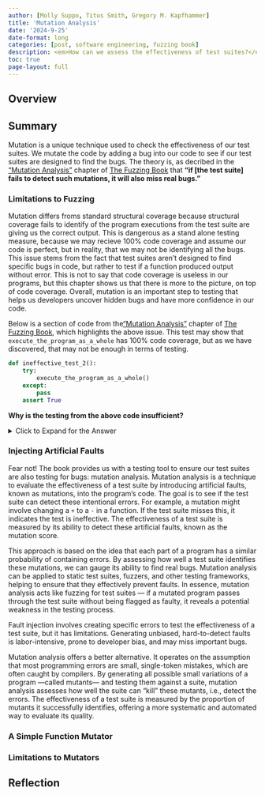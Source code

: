 ```yaml
---
author: [Molly Suppo, Titus Smith, Gregory M. Kapfhammer]
title: 'Mutation Analysis'
date: '2024-9-25'
date-format: long
categories: [post, software engineering, fuzzing book]
description: <em>How can we assess the effectiveness of test suites?</em>
toc: true
page-layout: full
---
```


## Overview

## Summary

Mutation is a unique technique used to check the effectiveness of our test suites. We mutate the code by adding a 
bug into our code to see if our test suites are designed to find the bugs. The theory is, as decribed in the ["Mutation Analysis"](https://www.fuzzingbook.org/html/MutationAnalysis.html) chapter of 
[The Fuzzing Book](https://www.fuzzingbook.org/) that **"if [the test suite] fails to detect such mutations, it will also miss real bugs."**

### Limitations to Fuzzing

Mutation differs froms standard structural coverage because structural coverage fails to identify of the program executions from the test suite are giving us the correct output. This is dangerous as a stand alone testing measure, because we may recieve 100% code coverage and assume our code is perfect, but in reality, that we may not be identifying all the bugs. This issue stems from the fact that test suites aren't designed to find specific bugs in code, but rather to test if a function produced output without error. This is not to say that code coverage is useless in our programs, but this chapter shows us that there is more to the picture, on top of code coverage. Overall, mutation is an important step to testing that helps us developers uncover hidden bugs and have more confidence in our code.

Below is a section of code from the["Mutation Analysis"](https://www.fuzzingbook.org/html/MutationAnalysis.html) chapter of [The Fuzzing Book](https://www.fuzzingbook.org/), which highlights the above issue. This test may show that `execute_the_program_as_a_whole` has 100% code coverage, but as we have discovered, that may not be enough in terms of testing.

```python
def ineffective_test_2():
    try:
        execute_the_program_as_a_whole()
    except:
        pass
    assert True
```

**Why is the testing from the above code insufficient?**

<details>
<summary>Click to Expand for the Answer</summary>

The above code may show that the code is 100% covered, but does not give us any indication on the tests ability to discover bugs in `execute_the_program_as_a_whole`. This is **not** ideal for giving us an understanding on whether or not we are producing and shipping quality code to our [execexam](https://github.com/GatorEducator/execexam) tool.

</details>

### Injecting Artificial Faults

Fear not! The book provides us with a testing tool to ensure our test suites are also testing for bugs: mutation analysis. Mutation analysis is a technique to evaluate the effectiveness of a test suite by introducing artificial faults, known as mutations, into the program's code. The goal is to see if the test suite can detect these intentional errors. For example, a mutation might involve changing a `+` to a `-` in a function. If the test suite misses this, it indicates the test is ineffective. The effectiveness of a test suite is measured by its ability to detect these artificial faults, known as the mutation score.

This approach is based on the idea that each part of a program has a similar probability of containing errors. By assessing how well a test suite identifies these mutations, we can gauge its ability to find real bugs. Mutation analysis can be applied to static test suites, fuzzers, and other testing frameworks, helping to ensure that they effectively prevent faults. In essence, mutation analysis acts like fuzzing for test suites — if a mutated program passes through the test suite without being flagged as faulty, it reveals a potential weakness in the testing process.

Fault injection involves creating specific errors to test the effectiveness of a test suite, but it has limitations. Generating unbiased, hard-to-detect faults is labor-intensive, prone to developer bias, and may miss important bugs. 

Mutation analysis offers a better alternative. It operates on the assumption that most programming errors are small, single-token mistakes, which are often caught by compilers. By generating all possible small variations of a program —called mutants— and testing them against a suite, mutation analysis assesses how well the suite can "kill" these mutants, i.e., detect the errors. The effectiveness of a test suite is measured by the proportion of mutants it successfully identifies, offering a more systematic and automated way to evaluate its quality.

### A Simple Function Mutator

### Limitations to Mutators

## Reflection